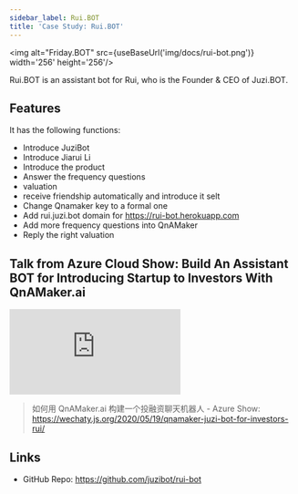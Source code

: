 ```yaml
---
sidebar_label: Rui.BOT
title: 'Case Study: Rui.BOT'
---
```


<!-- case study - Shows how users successfully employed this technology in the real world. -->


<img alt="Friday.BOT" src={useBaseUrl('img/docs/rui-bot.png')} width='256' height='256'/>

Rui.BOT is an assistant bot for Rui, who is the  Founder & CEO of Juzi.BOT.

## Features

It has the following functions:

- Introduce JuziBot
- Introduce Jiarui Li
- Introduce the product
- Answer the frequency questions
- valuation
-  receive friendship automatically and introduce it selt
- Change Qnamaker key to a formal one
- Add rui.juzi.bot domain for https://rui-bot.herokuapp.com
- Add more frequency questions into QnAMaker
- Reply the right valuation

## Talk from Azure Cloud Show: Build An Assistant BOT for Introducing Startup to Investors With QnAMaker.ai

<div style={{
    position: 'relative',
    paddingBottom: '56.25%',
    paddingTop:'30px',
    height:0,
    overflow:'hidden',
  }}>
  <iframe
    src='https://www.youtube.com/embed/ZYjYAT2g-1Q?start=108'
    allowFullScreen
    webkitallowfullscreen="true"
    frameBorder="0"
    style={{
      position: 'absolute',
      top:0,
      left:0,
      width:'100%',
      height:'100%',
    }}
  >
  </iframe>
</div>

> 如何用 QnAMaker.ai 构建一个投融资聊天机器人 - Azure Show: <https://wechaty.js.org/2020/05/19/qnamaker-juzi-bot-for-investors-rui/>

## Links

- GitHub Repo: <https://github.com/juzibot/rui-bot>
